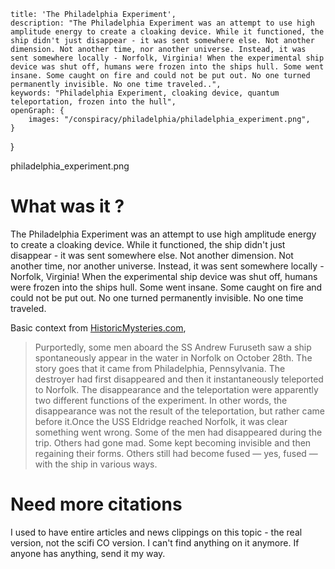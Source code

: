     title: 'The Philadelphia Experiment',
    description: "The Philadelphia Experiment was an attempt to use high amplitude energy to create a cloaking device. While it functioned, the ship didn't just disappear - it was sent somewhere else. Not another dimension. Not another time, nor another universe. Instead, it was sent somewhere locally - Norfolk, Virginia! When the experimental ship device was shut off, humans were frozen into the ships hull. Some went insane. Some caught on fire and could not be put out. No one turned permanently invisible. No one time traveled..",
    keywords: "Philadelphia Experiment, cloaking device, quantum teleportation, frozen into the hull",
    openGraph: {
        images: "/conspiracy/philadelphia/philadelphia_experiment.png",
    }
}

<PopImage className="w-full sm:max-w-[50vw] md:max-w-[33vw] xl:max-w-md float-right sm:m-1"
          src={PNG_philadelphia_experiment_png} alt="philadelphia_experiment.png">
    philadelphia_experiment.png
</PopImage>

# What was it ?

The Philadelphia Experiment was an attempt to use high amplitude energy to create a cloaking device. While it
functioned, the ship didn't just disappear - it was sent somewhere else. Not another dimension. Not another time, nor
another universe. Instead, it was sent somewhere locally - Norfolk, Virginia! When
the experimental ship device was shut off, humans were frozen into the ships hull. Some went insane. Some caught on fire
and could not be put out. No one turned permanently invisible. No one time traveled.

Basic context from [HistoricMysteries.com](https://www.historicmysteries.com/the-philadelphia-experiment/),

> Purportedly, some men
> aboard the SS Andrew Furuseth saw a ship spontaneously appear in the water in Norfolk on October 28th. The story goes
> that it came from Philadelphia, Pennsylvania. The destroyer had first disappeared and then it instantaneously
> teleported
> to Norfolk. The disappearance and the teleportation were apparently two different functions of the experiment. In
> other
> words, the disappearance was not the result of the teleportation, but rather came before it.Once the USS Eldridge reached Norfolk, it was clear something went wrong. Some of the men had disappeared during the
> trip. Others had gone mad. Some kept becoming invisible and then regaining their forms. Others still had become fused
> — yes, fused — with the ship in various ways.

# Need more citations

I used to have entire articles and news clippings on this topic - the real version, not the scifi CO version. I can't
find anything on it anymore. If anyone has anything, send it my way. 